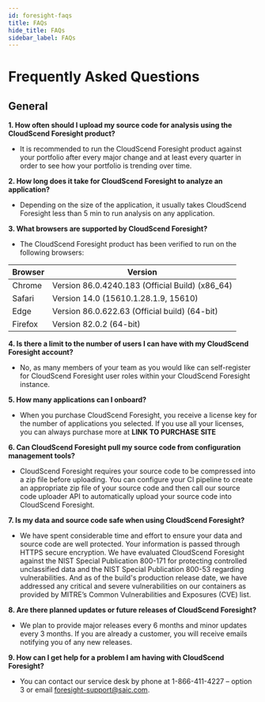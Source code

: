 ```yaml
---
id: foresight-faqs
title: FAQs
hide_title: FAQs
sidebar_label: FAQs
---
```


# Frequently Asked Questions

## General

**1. How often should I upload my source code for analysis using the CloudScend Foresight product?**

- It is recommended to run the CloudScend Foresight product against your portfolio after every major change and at least every quarter in order to see how your portfolio is trending over time.

**2. How long does it take for CloudScend Foresight to analyze an application?**

- Depending on the size of the application, it usually takes CloudScend Foresight less than 5 min to run analysis on any application.

**3. What browsers are supported by CloudScend Foresight?**

- The CloudScend Foresight product has been verified to run on the following browsers:

| Browser | Version                                         |
| ------- | ----------------------------------------------- |
| Chrome  | Version 86.0.4240.183 (Official Build) (x86_64) |
| Safari  | Version 14.0 (15610.1.28.1.9, 15610)            |
| Edge    | Version 86.0.622.63 (Official build) (64-bit)   |
| Firefox | Version 82.0.2 (64-bit)                         |

**4. Is there a limit to the number of users I can have with my CloudScend Foresight account?**

- No, as many members of your team as you would like can self-register for CloudScend Foresight user roles within your CloudScend Foresight instance.

**5. How many applications can I onboard?**

- When you purchase CloudScend Foresight, you receive a license key for the number of applications you selected. If you use all your licenses, you can always purchase more at **LINK TO PURCHASE SITE**

**6. Can CloudScend Foresight pull my source code from configuration management tools?**

- CloudScend Foresight requires your source code to be compressed into a zip file before uploading. You can configure your CI pipeline to create an appropriate zip file of your source code and then call our source code uploader API to automatically upload your source code into CloudScend Foresight.

**7. Is my data and source code safe when using CloudScend Foresight?**

- We have spent considerable time and effort to ensure your data and source code are well protected. Your information is passed through HTTPS secure encryption. We have evaluated CloudScend Foresight against the NIST Special Publication 800-171 for protecting controlled unclassified data and the NIST Special Publication 800-53 regarding vulnerabilities. And as of the build's production release date, we have addressed any critical and severe vulnerabilities on our containers as provided by MITRE’s Common Vulnerabilities and Exposures (CVE) list.

**8. Are there planned updates or future releases of CloudScend Foresight?**

- We plan to provide major releases every 6 months and minor updates every 3 months. If you are already a customer, you will receive emails notifying you of any new releases.

**9. How can I get help for a problem I am having with CloudScend Foresight?**

- You can contact our service desk by phone at 1-866-411-4227 – option 3 or email foresight-support@saic.com.
